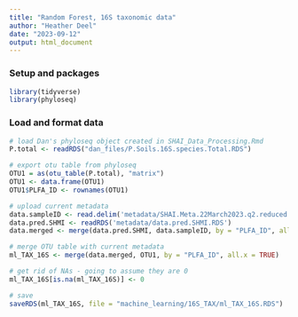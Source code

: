 ```yaml
---
title: "Random Forest, 16S taxonomic data"
author: "Heather Deel"
date: "2023-09-12"
output: html_document
---
```


### Setup and packages
```r
library(tidyverse)
library(phyloseq)
```

### Load and format data
```r
# load Dan's phyloseq object created in SHAI_Data_Processing.Rmd
P.total <- readRDS("dan_files/P.Soils.16S.species.Total.RDS")

# export otu table from phyloseq
OTU1 = as(otu_table(P.total), "matrix")
OTU1 <- data.frame(OTU1)
OTU1$PLFA_ID <- rownames(OTU1)

# upload current metadata
data.sampleID <- read.delim('metadata/SHAI.Meta.22March2023.q2.reduced.txt', sep = '\t')
data.pred.SHMI <- readRDS('metadata/data.pred.SHMI.RDS')
data.merged <- merge(data.pred.SHMI, data.sampleID, by = "PLFA_ID", all.x = TRUE)

# merge OTU table with current metadata
ml_TAX_16S <- merge(data.merged, OTU1, by = "PLFA_ID", all.x = TRUE)

# get rid of NAs - going to assume they are 0
ml_TAX_16S[is.na(ml_TAX_16S)] <- 0

# save
saveRDS(ml_TAX_16S, file = "machine_learning/16S_TAX/ml_TAX_16S.RDS")
```



